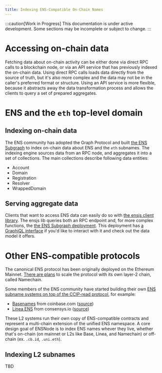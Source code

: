 ```yaml
---
title: Indexing ENS‐Compatible On‐Chain Names
---
```


:::caution[Work in Progress]
This documentation is under active development. Some sections may be incomplete or subject to change.
:::


# Accessing on-chain data

Fetching data about on-chain activity can be either done via direct RPC calls to a blockchain node, or via an API service that has previously indexed the on-chain data. Using direct RPC calls loads data directly from the source of truth, but it's also more complex and the data may not be in the caller's preferred format or structure. Using an API service is more flexible, because it abstracts away the data transformation process and allows the clients to query a set of prepared aggregates.

# ENS and the `eth` top-level domain

## Indexing on-chain data

The ENS community has adopted the Graph Protocol and built [the ENS Subgraph](https://github.com/ensdomains/ens-subgraph) to index on-chain data about ENS and the `eth` subnames. The indexing engine sources data from an RPC node, and aggregates it into a set of collections. The main collections describe following data entities:
- Account
- Domain
- Registration
- Resolver
- WrappedDomain

## Serving aggregate data

Clients that want to access ENS data can easily do so with [the ensjs client library](https://github.com/ensdomains/ensjs). The ensjs lib queries both an RPC endpoint and, for more complex functions, the [the ENS Subgraph deployment](https://api.thegraph.com/subgraphs/name/ensdomains/ens). This deployment has [a GraphiQL interface](https://api.thegraph.com/subgraphs/name/ensdomains/ens/graphql?query=%7B%0A++account%28id%3A+%220xd4416b13d2b3a9abae7acd5d6c2bbdbe25686401%22%29+%7B%0A++++domains%28orderBy%3A+createdAt%2C+orderDirection%3A+desc%2C+first%3A+3%29+%7B%0A++++++name%0A++++++createdAt%0A++++++resolver+%7B%0A++++++++addr+%7B%0A++++++++++id%0A++++++++%7D%0A++++++++contentHash%0A++++++++texts%0A++++++%7D%0A++++%7D%0A++%7D%0A++registrations%28orderBy%3A+registrationDate%2C+orderDirection%3A+desc%2C+first%3A+3%29+%7B%0A++++registrationDate%0A++++domain+%7B%0A++++++name%0A++++%7D%0A++++registrant+%7B%0A++++++id%0A++++%7D%0A++%7D%0A%7D) if you'd like to interact with it and check out the data model it offers.

# Other ENS-compatible protocols

The canonical ENS protocol has been originally deployed on the Ethereum Mainnet. [There are plans](https://x.com/ensdomains/status/1869020192388616497) to scale the protocol with its own layer-2 chain, called Namechain.

Some members of the ENS community have started building their own [ENS subname systems on top of the CCIP-read protocol](https://docs.ens.domains/learn/ccip-read), for example:
- [Basenames](https://www.base.org/names) from coinbase.com ([source](https://github.com/base-org/basenames))
- [Linea ENS](https://names.linea.build/) from consensys.io ([source](https://github.com/Consensys/linea-ens))

These L2 systems run their own copy of ENS-compatible contracts and represent a multi-chain extension of the unified ENS namespace. A core design goal of ENSNode is to index ENS names whever they live, whether that's on-chain (on mainnet or L2s like Base, Linea, and Namechain) or off-chain (ex. `.cb.id`, `.uni.eth`).

## Indexing L2 subnames

TBD


